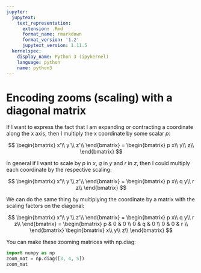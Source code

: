 ```yaml
---
jupyter:
  jupytext:
    text_representation:
      extension: .Rmd
      format_name: rmarkdown
      format_version: '1.2'
      jupytext_version: 1.11.5
  kernelspec:
    display_name: Python 3 (ipykernel)
    language: python
    name: python3
---
```


# Encoding zooms (scaling) with a diagonal matrix

If I want to express the fact that I am expanding or contracting a coordinate
along the x axis, then I multiply the x coordinate by some scalar $p$:

$$
\begin{bmatrix}
x'\\
y'\\
z'\\
\end{bmatrix} =
\begin{bmatrix}
p x\\
y\\
z\\
\end{bmatrix}
$$

In general if I want to scale by $p$ in $x$, $q$ in
$y$ and $r$ in $z$, then I could multiply each coordinate by
the respective scaling:

$$
\begin{bmatrix}
x'\\
y'\\
z'\\
\end{bmatrix} =
\begin{bmatrix}
p x\\
q y\\
r z\\
\end{bmatrix}
$$

We can do the same thing by multiplying the coordinate by a matrix with the
scaling factors on the diagonal:

$$
\begin{bmatrix}
x'\\
y'\\
z'\\
\end{bmatrix} =
\begin{bmatrix}
p x\\
q y\\
r z\\
\end{bmatrix} =
\begin{bmatrix}
p & 0 & 0 \\
0 & q & 0 \\
0 & 0 & r \\
\end{bmatrix}
\begin{bmatrix}
x\\
y\\
z\\
\end{bmatrix}
$$

You can make these zooming matrices with np.diag:

```python
import numpy as np
zoom_mat = np.diag([3, 4, 5])
zoom_mat
```

```python

```

